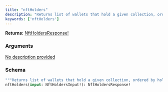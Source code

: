 ```yaml
---
title: "nftHolders"
description: "Returns list of wallets that hold a given collection, ordered by holdings descending. Also has the unique count of holders for that collection."
keywords: ['nftHolders']
---
```


**Returns:** [NftHoldersResponse!](/api-reference/types/nftholdersresponse)

### Arguments

<a href="/api-reference/types/nftholdersinput">
  <ResponseField name="input" type="NftHoldersInput!" required>
    No description provided
  </ResponseField>
</a>

### Schema


```graphql 
"""Returns list of wallets that hold a given collection, ordered by holdings descending. Also has the unique count of holders for that collection."""
nftHolders(input: NftHoldersInput!): NftHoldersResponse!
```
